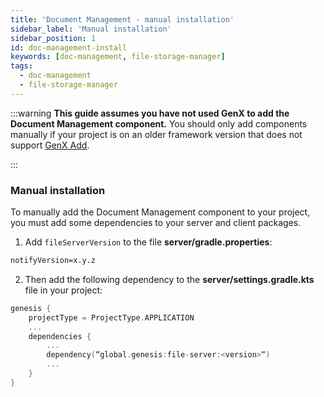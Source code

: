 ```yaml
---
title: 'Document Management - manual installation'
sidebar_label: 'Manual installation'
sidebar_position: 1
id: doc-management-install
keywords: [doc-management, file-storage-manager]
tags:
  - doc-management
  - file-storage-manager
---
```


:::warning **This guide assumes you have not used GenX to add the Document Management component.** You should only add components manually if your project is on an older framework version that does not support [GenX Add](../doc-management/doc-management-initial-configuration).

:::


### Manual installation
To manually add the Document Management component to your project, you must add some dependencies to your server and client packages.

1. Add `fileServerVersion` to the file **server/gradle.properties**:

```xml
notifyVersion=x.y.z
```

2. Then add the following dependency to the **server/settings.gradle.kts** file in your project:

```kotlin
genesis {
    projectType = ProjectType.APPLICATION
    ...
    dependencies {
        ...
        dependency(“global.genesis:file-server:<version>“)
        ...
    }
}
```
